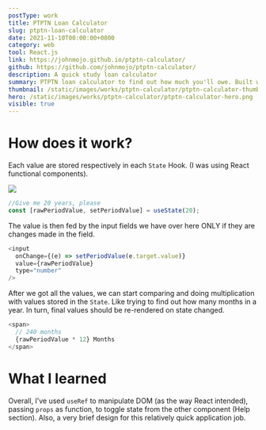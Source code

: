 ```yaml
---
postType: work
title: PTPTN Loan Calculator
slug: ptptn-loan-calculator
date: 2021-11-10T00:00:00+0800
category: web
tool: React.js
link: https://johnmojo.github.io/ptptn-calculator/
github: https://github.com/johnmojo/ptptn-calculator/
description: A quick study loan calculator
summary: PTPTN loan calculator to find out how much you'll owe. Built with Reactjs, a component-based library. The user simply inputs details of the loan & gets results.
thumbnail: /static/images/works/ptptn-calculator/ptptn-calculator-thumbnail.png
hero: /static/images/works/ptptn-calculator/ptptn-calculator-hero.png
visible: true
---
```


# How does it work?

Each value are stored respectively in each `State` Hook. (I was using React functional components).

![](/static/images/works/ptptn-calculator/ptptn-calculator-1.png)

```javascript
//Give me 20 years, please
const [rawPeriodValue, setPeriodValue] = useState(20);
```

The value is then fed by the input fields we have over here ONLY if they are changes made in the field.

```javascript
<input
  onChange={(e) => setPeriodValue(e.target.value)}
  value={rawPeriodValue}
  type="number"
/>
```

After we got all the values, we can start comparing and doing multiplication with values stored in the `State`. Like trying to find out how many months in a year. In turn, final values should be re-rendered on state changed.

```javascript
<span>
  // 240 months
  {rawPeriodValue * 12} Months
</span>
```

# **What I learned**

Overall, I’ve used `useRef` to manipulate DOM (as the way React intended), passing `props` as function, to toggle state from the other component (Help section). Also, a very brief design for this relatively quick application job.

